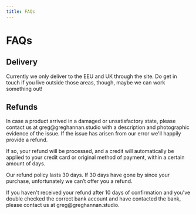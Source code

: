 ```yaml
---
title: FAQs
---
```


# FAQs

## Delivery

Currently we only deliver to the EEU and UK through the site. Do get in touch if you live outside those areas, though, maybe we can work something out!

## Refunds

In case a product arrived in a damaged or unsatisfactory state, please contact us at greg&#64;greghannan.studio with a description and photographic evidence of the issue. If the issue has arisen from our error we'll happily provide a refund.

If so, your refund will be processed, and a credit will automatically be applied to your credit card or original method of payment, within a certain amount of days.

Our refund policy lasts 30 days. If 30 days have gone by since your purchase, unfortunately we can&rsquo;t offer you a refund.

If you haven't received your refund after 10 days of confirmation and you've double checked the correct bank account and have contacted the bank, please contact us at greg&#64;greghannan.studio.